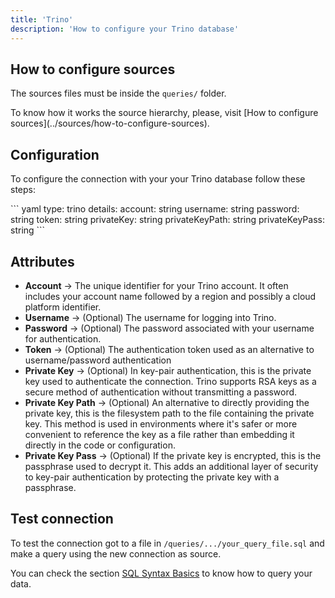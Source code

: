 ```yaml
---
title: 'Trino'
description: 'How to configure your Trino database'
---
```


## How to configure sources

The sources files must be inside the `queries/` folder.

<Note>
  To know how it works the source hierarchy, please, visit [How to configure
  sources](../sources/how-to-configure-sources).
</Note>

## Configuration

To configure the connection with your your Trino database follow these steps:

<Steps>
  <Step title='Go to the source `.yaml` file within the `queries` folder'></Step>
  <Step title='Add the following code for your Trino connection'>
    ``` yaml 
    type: trino 
    details: 
      account: string
      username: string
      password: string
      token: string
      privateKey: string
      privateKeyPath: string
      privateKeyPass: string
    ```
  </Step>
  <Step title='Replace the details section with your info and save'></Step>
  <Step title='Done, now you can test your connection'></Step>
</Steps>

## Attributes

- **Account** → The unique identifier for your Trino account. It often includes your account name followed by a region and possibly a cloud platform identifier.
- **Username** → (Optional) The username for logging into Trino.
- **Password** → (Optional) The password associated with your username for authentication.
- **Token** → (Optional) The authentication token used as an alternative to username/password authentication
- **Private Key** → (Optional) In key-pair authentication, this is the private key used to authenticate the connection. Trino supports RSA keys as a secure method of authentication without transmitting a password.
- **Private Key Path** → (Optional) An alternative to directly providing the private key, this is the filesystem path to the file containing the private key. This method is used in environments where it's safer or more convenient to reference the key as a file rather than embedding it directly in the code or configuration.
- **Private Key Pass** → (Optional) If the private key is encrypted, this is the passphrase used to decrypt it. This adds an additional layer of security to key-pair authentication by protecting the private key with a passphrase.

## Test connection

To test the connection got to a file in `/queries/.../your_query_file.sql` and make a query using the new connection as source.

You can check the section [SQL Syntax Basics](../queries/basics/sql-syntax-basics) to know how to query your data.
